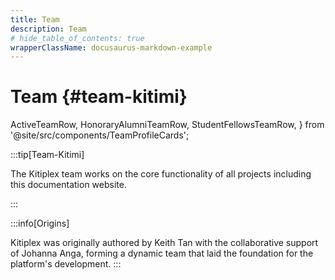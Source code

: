 ```yaml
---
title: Team
description: Team
# hide_table_of_contents: true
wrapperClassName: docusaurus-markdown-example
---
```


# Team {#team-kitimi}

  ActiveTeamRow,
  HonoraryAlumniTeamRow,
  StudentFellowsTeamRow,
} from '@site/src/components/TeamProfileCards';

:::tip[Team-Kitimi]

The Kitiplex team works on the core functionality of all projects including this documentation website.

::: 




<ActiveTeamRow />




:::info[Origins]

Kitiplex was originally authored by Keith Tan with the collaborative support of Johanna Anga, forming a dynamic team that laid the foundation for the platform's development.
:::
